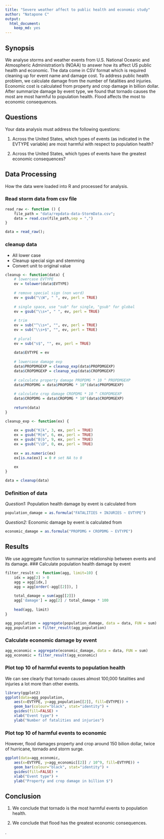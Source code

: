 ```yaml
---
title: "Severe weather affect to public health and economic study"
author: "Natapone C"
output:
  html_document:
    keep_md: yes
---
```


## Synopsis
We analyse storms and weather events from U.S. National Oceanic and Atmospheric Administration's (NOAA) to answer how its affect US public health and economic. The data come in CSV format which is required cleaning up for event name and damage cost. To address public health problem, we calculate damage from the number of fatalities and injuries. Economic cost is calculated from property and crop damage in billion dollar. After summarize damage by event type, we found that tornado causes the most are most harmful to population health. Flood affects the most to economic consequences.

## Questions
Your data analysis must address the following questions:

1. Across the United States, which types of events (as indicated in the EVTYPE variable) are most harmful with respect to population health?

2. Across the United States, which types of events have the greatest economic consequences?

## Data Processing
How the data were loaded into R and processed for analysis.

### Read storm data from csv file
```r
read_raw <- function () {
    file_path = "data/repdata-data-StormData.csv";
    data = read.csv(file_path,sep = ",")   
}

data = read_raw();
```

### cleanup data
- All lower case
- Cleanup special sign and stemming
- Convert unit to original value
```r
cleanup <- function(data) {
    # lowercase EVTYPE
    ev = tolower(data$EVTYPE)
    
    # remove special sign (non word)
    ev = gsub("\\W", " ", ev, perl = TRUE)
    
    # single space, use "sub" for single, "gsub" for global
    ev = gsub("\\s+", " ", ev, perl = TRUE)
    
    # trim
    ev = sub("^\\s+", "", ev, perl = TRUE)
    ev = sub("\\s+$", "", ev, perl = TRUE)
    
    # plural
    ev = sub("s$", "", ev, perl = TRUE)
    
    data$EVTYPE = ev
    
    # lowercase damage exp
    data$PROPDMGEXP = cleanup_exp(data$PROPDMGEXP)
    data$CROPDMGEXP = cleanup_exp(data$CROPDMGEXP)
    
    # calculate property damage PROPDMG * 10 ^ PROPDMGEXP
    data$PROPDMG = data$PROPDMG * 10^(data$PROPDMGEXP)
    
    # calculate crop damage CROPDMG * 10 ^ CROPDMGEXP
    data$CROPDMG = data$CROPDMG * 10^(data$CROPDMGEXP)
    
    return(data)
}

cleanup_exp <- function(ex) {
    
    ex = gsub("K|k", 3, ex, perl = TRUE)
    ex = gsub("M|m", 6, ex, perl = TRUE)
    ex = gsub("B|b", 9, ex, perl = TRUE)
    ex = gsub("\\D", 0, ex, perl = TRUE)
    
    ex = as.numeric(ex)
    ex[is.na(ex)] = 0 # set NA to 0
    
    ex
}

data = cleanup(data)
```

### Definition of data
*Question1:* Population health damage by event is calculated from 
```r
population_damage = as.formula("FATALITIES + INJURIES ~ EVTYPE")
```

*Question2:* Economic damage by event is calculated from 
```r
economic_damage = as.formula("PROPDMG + CROPDMG ~ EVTYPE")
```

## Results
We use aggregate function to summarize relationship between events and its damage.
### Calculate population health damage by event
```r
filter_result <- function(agg, limit=10) {
    idx = agg[2] > 0
    agg = agg[idx,]
    agg = agg[order(-agg[[2]]), ]
    
    total_damage = sum(agg[[2]])
    agg['damage'] = agg[2] / total_damage * 100
    
    head(agg, limit)
}

agg_population = aggregate(population_damage, data = data, FUN = sum)
agg_population = filter_result(agg_population)
```

### Calculate economic damage by event
```r
agg_economic = aggregate(economic_damage, data = data, FUN = sum)
agg_economic = filter_result(agg_economic)
```

### Plot top 10 of harmful events to population health
We can see clearly that tornado causes almost 100,000 fatalities and injuries a lot more than other events.
```r
library(ggplot2)
ggplot(data=agg_population, 
    aes(x=EVTYPE, y=agg_population[[2]], fill=EVTYPE)) +
    geom_bar(colour="black", stat="identity") +
    guides(fill=FALSE) +
    xlab("Event type") +
    ylab("Number of fatalities and injuries")
```

### Plot top 10 of harmful events to economic
However, flood damages property and crop around 150 bilion dollar, twice of hurricane, tornado and storm surge.
```r
ggplot(data=agg_economic, 
    aes(x=EVTYPE, y=agg_economic[[2]] / 10^9, fill=EVTYPE)) +
    geom_bar(colour="black", stat="identity") +
    guides(fill=FALSE) +
    xlab("Event type") +
    ylab("Property and crop damage in billion $")
```

## Conclusion
1. We conclude that tornado is the most harmful events to population health.

2. We conclude that flood has the greatest economic consequences.

.

